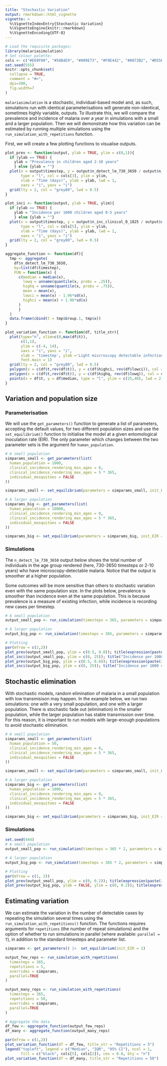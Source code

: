 ```yaml
---
title: "Stochastic Variation"
output: rmarkdown::html_vignette
vignette: >
  %\VignetteIndexEntry{Stochastic Variation}
  %\VignetteEngine{knitr::rmarkdown}
  %\VignetteEncoding{UTF-8}
---
```


```r
# Load the requisite packages:
library(malariasimulation)
# Set colour palette:
cols <- c("#E69F00", "#56B4E9", "#009E73", "#F0E442", "#0072B2", "#D55E00", "#CC79A7")
set.seed(555)
knitr::opts_chunk$set(
  collapse = TRUE,
  comment = "#>",
  dpi=300,
  fig.width=7
)
```

`malariasimulation` is a stochastic, individual-based model and, as such, simulations run with identical parameterisations will generate non-identical, sometimes highly variable, outputs. To illustrate this, we will compare the prevalence and incidence of malaria over a year in simulations with a small and a larger population. Then we will demonstrate how this variation can be estimated by running multiple simulations using the `run_simulation_with_repetitions` function.

First, we will create a few plotting functions to visualise outputs. 
```r
plot_prev <- function(output, ylab = TRUE, ylim = c(0,1)){
  if (ylab == TRUE) {
    ylab = "Prevalence in children aged 2-10 years"
    } else {ylab = ""}
  plot(x = output$timestep, y = output$n_detect_lm_730_3650 / output$n_age_730_3650, 
       type = "l", col = cols[3], ylim = ylim,
       xlab = "Time (days)", ylab = ylab, lwd = 1,
       xaxs = "i", yaxs = "i")
  grid(lty = 2, col = "grey80", lwd = 0.5)
}

plot_inci <- function(output, ylab = TRUE, ylim){
  if (ylab == TRUE) {
    ylab = "Incidence per 1000 children aged 0-5 years"
    } else {ylab = ""}
  plot(x = output$timestep, y = output$n_inc_clinical_0_1825 / output$n_age_0_1825 * 1000, 
       type = "l", col = cols[5], ylim = ylim,
       xlab = "Time (days)", ylab = ylab, lwd = 1,
       xaxs = "i", yaxs = "i")
  grid(lty = 2, col = "grey80", lwd = 0.5)
}

aggregate_function <- function(df){
  tmp <- aggregate(
    df$n_detect_lm_730_3650,
    by=list(df$timestep),
    FUN = function(x) {
      c(median = median(x),
        lowq = unname(quantile(x, probs = .25)),
        highq = unname(quantile(x, probs = .75)),
        mean = mean(x),
        lowci = mean(x) - 1.96*sd(x),
        highci = mean(x) + 1.96*sd(x)
      )
      }
  )
  data.frame(cbind(t = tmp$Group.1, tmp$x))
}

plot_variation_function <- function(df, title_str){
  plot(type="n", xlim=c(0,max(df$t)),
       c(1,1),
       ylim = c(-4, 14),
       xaxs = "i", yaxs = "i",
       xlab = 'timestep', ylab ='Light miscroscopy detectable infections', main = title_str,
       font.main = 1)
  grid(lty = 2, col = "grey80", lwd = 0.5)
  polygon(x = c(df$t,rev(df$t)), y = c(df$highci, rev(df$lowci)), col = cols[2], border = cols[2])
  polygon(x = c(df$t,rev(df$t)), y = c(df$highq, rev(df$lowq)), col = cols[5], border = cols[5])
  points(x = df$t, y = df$median, type = "l", ylim = c(25,40), lwd = 2, col = "black")
}
```

## Variation and population size  

### Parameterisation  

We will use the `get_parameters()` function to generate a list of parameters, accepting the default values, for two different population sizes and use the `set_equilibrium()` function to initialise the model at a given entomological inoculation rate (EIR). The only parameter which changes between the two parameter sets is the argument for `human_population`.  
```r
# A small population 
simparams_small <- get_parameters(list(
  human_population = 1000,
  clinical_incidence_rendering_min_ages = 0,
  clinical_incidence_rendering_max_ages = 5 * 365,
  individual_mosquitoes = FALSE
))

simparams_small <- set_equilibrium(parameters = simparams_small, init_EIR = 50)

# A larger population 
simparams_big <- get_parameters(list(
  human_population = 10000,
  clinical_incidence_rendering_min_ages = 0,
  clinical_incidence_rendering_max_ages = 5 * 365,
  individual_mosquitoes = FALSE
))

simparams_big <- set_equilibrium(parameters = simparams_big, init_EIR = 50)
```


### Simulations

The `n_detect_lm_730_3650` output below shows the total number of individuals in the age group rendered (here, 730-3650 timesteps or 2-10 years) who have microscopy-detectable malaria. Notice that the output is smoother at a higher population.  

Some outcomes will be more sensitive than others to stochastic variation even with the same population size. In the plots below, prevalence is smoother than incidence even at the same population. This is because prevalence is a measure of existing infection, while incidence is recording new cases per timestep.

```r
# A small population
output_small_pop <- run_simulation(timesteps = 365, parameters = simparams_small)

# A larger population
output_big_pop <- run_simulation(timesteps = 365, parameters = simparams_big)

# Plotting 
par(mfrow = c(2,2))
plot_prev(output_small_pop, ylim = c(0.5, 0.8)); title(expression(paste(italic(Pf),"PR"[2-10], " at n = 1,000")))
plot_inci(output_small_pop, ylim = c(0, 25)); title("Incidence per 1000 children at n = 1,000", cex.main = 1, font.main = 1)
plot_prev(output_big_pop, ylim = c(0.5, 0.8)); title(expression(paste(italic(Pf),"PR"[2-10], " at n = 10,000")))
plot_inci(output_big_pop, ylim = c(0, 25)); title("Incidence per 1000 children at n = 10,000", cex.main = 1, font.main = 1)
```

## Stochastic elimination 
With stochastic models, random elimination of malaria in a small population with low transmisison may happen. In the example below, we run two simulations: one with a very small population, and one with a larger population. There is stochastic fade out (elimination) in the smaller population, while the larger population has stable transmission over time. For this reason, it is important to run models with large-enough populations to avoid stochastic elimination. 
```r
# A small population 
simparams_small <- get_parameters(list(
  human_population = 50,
  clinical_incidence_rendering_min_ages = 0,
  clinical_incidence_rendering_max_ages = 5 * 365,
  individual_mosquitoes = FALSE
))

simparams_small <- set_equilibrium(parameters = simparams_small, init_EIR = 1)

# A larger population 
simparams_big <- get_parameters(list(
  human_population = 1000,
  clinical_incidence_rendering_min_ages = 0,
  clinical_incidence_rendering_max_ages = 5 * 365,
  individual_mosquitoes = FALSE
))

simparams_big <- set_equilibrium(parameters = simparams_big, init_EIR = 1)
```

### Simulations

```r
set.seed(444)
# A small population
output_small_pop <- run_simulation(timesteps = 365 * 2, parameters = simparams_small)

# A larger population
output_big_pop <- run_simulation(timesteps = 365 * 2, parameters = simparams_big)

# Plotting 
par(mfrow = c(1, 2))
plot_prev(output_small_pop, ylim = c(0, 0.2)); title(expression(paste(italic(Pf),"PR"[2-10], " at n = 50")))
plot_prev(output_big_pop, ylab = FALSE, ylim = c(0, 0.2)); title(expression(paste(italic(Pf),"PR"[2-10], " at n = 1,000")))
```


## Estimating variation

We can estimate the variation in the number of detectable cases by repeating the simulation several times using the `run_simulation_with_repetitions()` function. The functions requires arguments for `repetitions` (the number of repeat simulations) and the option of whether to run simulations in parallel (where available: `parallel = T`), in addition to the standard timesteps and parameter list.

```r
simparams <- get_parameters() |>  set_equilibrium(init_EIR = 1)

output_few_reps <- run_simulation_with_repetitions(
  timesteps = 365,
  repetitions = 5,
  overrides = simparams,
  parallel=TRUE
)

output_many_reps <- run_simulation_with_repetitions(
  timesteps = 365,
  repetitions = 50,
  overrides = simparams,
  parallel=TRUE
)

# Aggregate the data
df_few <- aggregate_function(output_few_reps)
df_many <- aggregate_function(output_many_reps)

par(mfrow = c(1,2))
plot_variation_function(df = df_few, title_str = "Repetitions = 5")
legend("topleft", legend = c("Median", "IQR", "95% CI"), ncol = 1, 
       fill = c("black", cols[5], cols[2]), cex = 0.8, bty = "n")
plot_variation_function(df = df_many, title_str = "Repetitions = 50")
```
